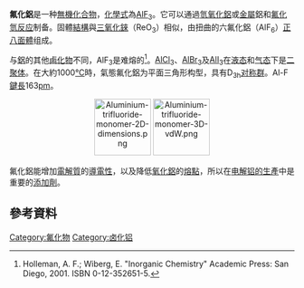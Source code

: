 {{Chembox
|   Name = 氟化铝
|   ImageFile = Aluminium-trifluoride-3D-polyhedra.png
<!-- | ImageSize = 200px -->
|   ImageName = 氟化铝的晶体结构
|   OtherNames = 氟化铝(III)<br />三氟化铝
| Section1 = {{Chembox Identifiers
| CASNo = 7784-18-1
| CASNo_Ref = {{cascite|correct|CAS}}
| CASNo1 = 32287-65-3
| CASNo1_Comment =  (monohydrate)
| CASNo1_Ref = {{cascite|correct|??}}
| CASNo2 = 15098-87-0
| CASNo2_Comment =  (trihydrate)
| CASNo2_Ref = {{cascite|correct|??}}
|  InChI  =  1/Al.3FH/h;3*1H/q+3;;;/p-3
|  ChEBI_Ref  = {{ebicite|correct|EBI}}|  ChEBI  =  49464
|  StdInChI_Ref  = {{stdinchicite|correct|chemspider}}|  StdInChI  =  1S/Al.3FH/h;3*1H/q+3;;;/p-3
|  StdInChIKey_Ref  = {{stdinchicite|correct|chemspider}}|  StdInChIKey  =  KLZUFWVZNOTSEM-UHFFFAOYSA-K
|  SMILES  =  F[Al](F)F
|  InChIKey  =  KLZUFWVZNOTSEM-DFZHHIFOAC
|  PubChem  =  2124
|  ChemSpiderID_Ref  = {{chemspidercite|correct|chemspider}}|  ChemSpiderID  = 2039
|  RTECS  =  BD0725000
}}
| Section2 = {{Chembox Properties
|   Formula = AlF<sub>3</sub>
|   MolarMass = 83.977 
|   Appearance = 白色结晶状固体
|   Density = 2.91 g/cm<sup>3</sup>
|   Solubility = 不溶
|   MeltingPt = 1290 °C
  }}
| Section7 = {{Chembox Hazards
|   EUClass = 未列明
|   NFPA-H = 3
|   NFPA-F =
|   NFPA-R =
  }}
}}

'''氟化鋁'''是一种[[無機化合物|無機化合物]]，[[化學式|化學式]]為[[鋁|Al]][[氟|F]]<sub>3</sub>。它可以通過[[氫氧化鋁|氫氧化鋁]]或[[金屬|金屬]]鋁和[[氟化氫|氟化氫]][[化学反应|反应]]制备。固體[[晶體結構|結構]]與[[三氧化錸|三氧化錸]]（ReO<sub>3</sub>）相似，由扭曲的六氟化鋁（AlF<sub>6</sub>）[[正八面體|正八面體]]组成。

与[[鋁|鋁]]的其他[[鹵化物|鹵化物]]不同，AlF<sub>3</sub>是难熔的<ref>Holleman, A. F.; Wiberg, E. "Inorganic Chemistry" Academic Press: San Diego, 2001. ISBN 0-12-352651-5.</ref>。[[氯化鋁|AlCl<sub>3</sub>]]、[[溴化鋁|AlBr<sub>3</sub>]]及[[碘化鋁|AlI<sub>3</sub>]]在[[液态|液态]]和[[气态|气态]]下是[[二聚体|二聚体]]。在大約1000[[攝氏度|°C]]時，氣態氟化鋁为平面三角形构型，具有D<sub>3h</sub>[[空间对称群|对称群]]。Al-F[[鍵長|鍵長]]163[[皮米|pm]]。

<center>[[File:Aluminium-trifluoride-monomer-2D-dimensions.png|100px]] [[File:Aluminium-trifluoride-monomer-3D-vdW.png|100px]]</center>

氟化鋁能增加[[電解質|電解質]]的[[導電性|導電性]]，以及降低[[氧化鋁|氧化鋁]]的[[熔點|熔點]]，所以在[[电解|电解]][[霍尔－埃鲁法|铝的生產]]中是重要的[[添加劑|添加劑]]。

==參考資料==
<references />
{{铝化合物}}

{{Authority control}}
{{无机化合物小作品}} 
[[Category:氟化物|Category:氟化物]]
[[Category:卤化铝|Category:卤化铝]]